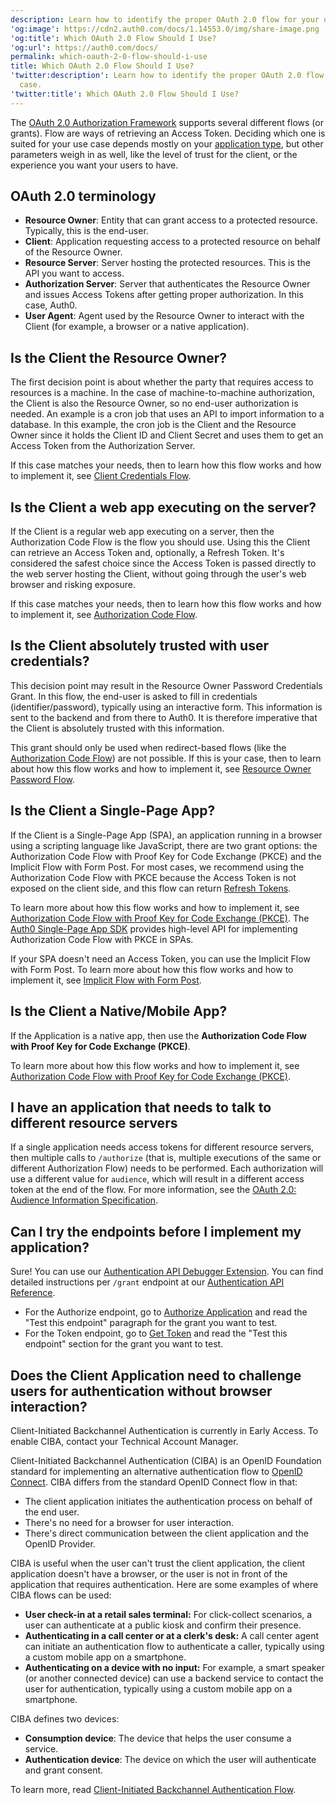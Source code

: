 ```yaml
---
description: Learn how to identify the proper OAuth 2.0 flow for your use case.
'og:image': https://cdn2.auth0.com/docs/1.14553.0/img/share-image.png
'og:title': Which OAuth 2.0 Flow Should I Use?
'og:url': https://auth0.com/docs/
permalink: which-oauth-2-0-flow-should-i-use
title: Which OAuth 2.0 Flow Should I Use?
'twitter:description': Learn how to identify the proper OAuth 2.0 flow for your use
  case.
'twitter:title': Which OAuth 2.0 Flow Should I Use?
---
```

The [OAuth 2.0 Authorization Framework](/docs/authenticate/protocols/oauth) supports several different flows (or grants). <Tooltip tip="Flow: Processes that can be extended using Actions. Each Flow is made up of one or more Triggers and represents the logical pipeline through which information moves during a single point in the Auth0 journey." cta="View Glossary" href="/docs/glossary?term=Flow">Flow</Tooltip> are ways of retrieving an <Tooltip tip="Flow: Processes that can be extended using Actions. Each Flow is made up of one or more Triggers and represents the logical pipeline through which information moves during a single point in the Auth0 journey." cta="View Glossary" href="/docs/glossary?term=Access+Token">Access Token</Tooltip>. Deciding which one is suited for your use case depends mostly on your [application type](/docs/get-started/applications), but other parameters weigh in as well, like the level of trust for the client, or the experience you want your users to have.

## OAuth 2.0 terminology

* **<Tooltip tip="Resource Owner: Entity (such as a user or application) capable of granting access to a protected resource." cta="View Glossary" href="/docs/glossary?term=Resource+Owner">Resource Owner</Tooltip>**: Entity that can grant access to a protected resource. Typically, this is the end-user.
* **Client**: Application requesting access to a protected resource on behalf of the Resource Owner.
* **<Tooltip tip="Resource Server: Server hosting protected resources. Resource servers accept and respond to protected resource requests." cta="View Glossary" href="/docs/glossary?term=Resource+Server">Resource Server</Tooltip>**: Server hosting the protected resources. This is the API you want to access.
* **<Tooltip tip="Authorization Server: Centralized server that contributes to defining the boundaries of a user’s access. For example, your authorization server can control the data, tasks, and features available to a user." cta="View Glossary" href="/docs/glossary?term=Authorization+Server">Authorization Server</Tooltip>**: Server that authenticates the Resource Owner and issues Access Tokens after getting proper authorization. In this case, Auth0.
* **User Agent**: Agent used by the Resource Owner to interact with the Client (for example, a browser or a native application).

## Is the Client the Resource Owner?

The first decision point is about whether the party that requires access to resources is a machine. In the case of machine-to-machine authorization, the Client is also the Resource Owner, so no end-user authorization is needed. An example is a cron job that uses an API to import information to a database. In this example, the cron job is the Client and the Resource Owner since it holds the <Tooltip tip="Client ID: Identification value given to your registered resource from Auth0." cta="View Glossary" href="/docs/glossary?term=Client+ID">Client ID</Tooltip> and <Tooltip tip="Client Secret: Secret used by a client (application) to authenticate with the Authorization Server; it should be known to only the client and the Authorization Server and must be sufficiently random to not be guessable." cta="View Glossary" href="/docs/glossary?term=Client+Secret">Client Secret</Tooltip> and uses them to get an Access Token from the Authorization Server.

If this case matches your needs, then to learn how this flow works and how to implement it, see [Client Credentials Flow](/docs/get-started/authentication-and-authorization-flow/client-credentials-flow).

## Is the Client a web app executing on the server?

If the Client is a regular web app executing on a server, then the Authorization Code Flow is the flow you should use. Using this the Client can retrieve an Access Token and, optionally, a <Tooltip tip="Refresh Token: Token used to obtain a renewed Access Token without forcing users to log in again." cta="View Glossary" href="/docs/glossary?term=Refresh+Token">Refresh Token</Tooltip>. It's considered the safest choice since the Access Token is passed directly to the web server hosting the Client, without going through the user's web browser and risking exposure.

If this case matches your needs, then to learn how this flow works and how to implement it, see [Authorization Code Flow](/docs/get-started/authentication-and-authorization-flow/authorization-code-flow).

## Is the Client absolutely trusted with user credentials?

This decision point may result in the Resource Owner Password Credentials Grant. In this flow, the end-user is asked to fill in credentials (identifier/password), typically using an interactive form. This information is sent to the backend and from there to Auth0. It is therefore imperative that the Client is absolutely trusted with this information.

This grant should only be used when redirect-based flows (like the [Authorization Code Flow](/docs/get-started/authentication-and-authorization-flow/authorization-code-flow)) are not possible. If this is your case, then to learn about how this flow works and how to implement it, see [Resource Owner Password Flow](/docs/get-started/authentication-and-authorization-flow/resource-owner-password-flow).

## Is the Client a Single-Page App?

If the Client is a Single-Page App (SPA), an application running in a browser using a scripting language like JavaScript, there are two grant options: the Authorization Code Flow with Proof Key for Code Exchange (PKCE) and the Implicit Flow with Form Post. For most cases, we recommend using the Authorization Code Flow with PKCE because the Access Token is not exposed on the client side, and this flow can return [Refresh Tokens](/docs/secure/tokens/refresh-tokens).

To learn more about how this flow works and how to implement it, see [Authorization Code Flow with Proof Key for Code Exchange (PKCE)](/docs/get-started/authentication-and-authorization-flow/authorization-code-flow-with-pkce). The [Auth0 Single-Page App SDK](/docs/libraries/auth0-single-page-app-sdk) provides high-level API for implementing Authorization Code Flow with PKCE in SPAs.

If your SPA doesn't need an Access Token, you can use the Implicit Flow with Form Post. To learn more about how this flow works and how to implement it, see [Implicit Flow with Form Post](/docs/get-started/authentication-and-authorization-flow/implicit-flow-with-form-post).

## Is the Client a Native/Mobile App?

If the Application is a native app, then use the **Authorization Code Flow with Proof Key for Code Exchange (PKCE)**.

To learn more about how this flow works and how to implement it, see [Authorization Code Flow with Proof Key for Code Exchange (PKCE)](/docs/get-started/authentication-and-authorization-flow/authorization-code-flow-with-pkce).

## I have an application that needs to talk to different resource servers

If a single application needs access tokens for different resource servers, then multiple calls to `/authorize` (that is, multiple executions of the same or different <Tooltip tip="Authorization Flow: Authorization grant (or workflow) specified in the OAuth 2.0 framework." cta="View Glossary" href="/docs/glossary?term=Authorization+Flow">Authorization Flow</Tooltip>) needs to be performed. Each authorization will use a different value for `audience`, which will result in a different access token at the end of the flow. For more information, see the [OAuth 2.0: Audience Information Specification](https://tools.ietf.org/html/draft-tschofenig-oauth-audience-00#section-3).

## Can I try the endpoints before I implement my application?

Sure! You can use our [Authentication API Debugger Extension](/docs/customize/extensions/authentication-api-debugger-extension). You can find detailed instructions per `/grant` endpoint at our [Authentication API Reference](https://auth0.com/docs/api/authentication).

* For the Authorize endpoint, go to [Authorize Application](https://auth0.com/docs/api/authentication#authorize-application) and read the "Test this endpoint" paragraph for the grant you want to test.
* For the <Tooltip tip="Token Endpoint: Endpoint on the Authorization Server that is used to programmatically request tokens." cta="View Glossary" href="/docs/glossary?term=Token+endpoint">Token endpoint</Tooltip>, go to [Get Token](https://auth0.com/docs/api/authentication#get-token) and read the "Test this endpoint" section for the grant you want to test.

## Does the Client Application need to challenge users for authentication without browser interaction?

<Callout icon="file-lines" color="#0EA5E9" iconType="regular">

Client-Initiated Backchannel Authentication is currently in Early Access. To enable CIBA, contact your Technical Account Manager.

</Callout>

Client-Initiated Backchannel Authentication (CIBA) is an <Tooltip tip="OpenID: Open standard for authentication that allows applications to verify users' identities without collecting and storing login information." cta="View Glossary" href="/docs/glossary?term=OpenID">OpenID</Tooltip> Foundation standard for implementing an alternative authentication flow to [OpenID Connect](https://openid.net/developers/how-connect-works/). CIBA differs from the standard OpenID Connect flow in that:

* The client application initiates the authentication process on behalf of the end user.
* There's no need for a browser for user interaction.
* There's direct communication between the client application and the OpenID Provider.

CIBA is useful when the user can't trust the client application, the client application doesn't have a browser, or the user is not in front of the application that requires authentication. Here are some examples of where CIBA flows can be used:

* **User check-in at a retail sales terminal:** For click-collect scenarios, a user can authenticate at a public kiosk and confirm their presence.
* **Authenticating in a call center or at a clerk's desk:** A call center agent can initiate an authentication flow to authenticate a caller, typically using a custom mobile app on a smartphone.
* **Authenticating on a device with no input:** For example, a smart speaker (or another connected device) can use a backend service to contact the user for authentication, typically using a custom mobile app on a smartphone.

CIBA defines two devices:

* **Consumption device**: The device that helps the user consume a service.
* **Authentication device**: The device on which the user will authenticate and grant consent.

To learn more, read [Client-Initiated Backchannel Authentication Flow](/docs/get-started/authentication-and-authorization-flow/client-initiated-backchannel-authentication-flow).